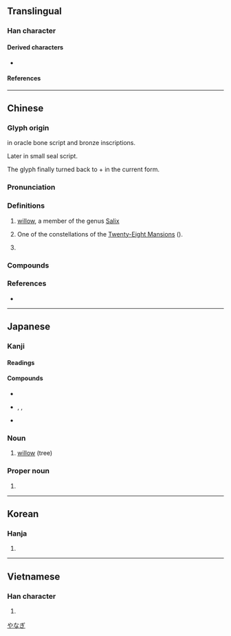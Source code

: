 {{character info/new}}
{{character info/new|0xf9c9}}
==Translingual==

===Han character===
{{Han char|rn=75|rad=木|as=05|sn=9|four=47920|canj=DHHL|ids=⿰木卯}}

====Derived characters====
* {{l|mul|[[𩋶]], [[𦵂]]}}

====References====
{{Han ref|kx=0521.020|dkj=14662|dj=0909.010|hdz=21187.020|uh=67F3}}
{{Han ref|uh=F9C9}}

----

==Chinese==
{{zh-forms}}
{{zh-wp|zh:柳樹|en:Willow}}
{{zh-wp|zh:柳姓|en:Liǔ}}

===Glyph origin===
{{Han etym}}
{{Han compound|木|卯|ls=psc|c1=s|c2=p}} in oracle bone script and bronze inscriptions.

Later {{Han compound|木|丣|c1=s|c2=p}} in small seal script.

The glyph finally turned back to {{l|zh|木}} + {{l|zh|卯}} in the current form.

===Pronunciation===
{{zh-pron
|m=liǔ
|c=lau5
|h=pfs=
|md=
|mn=liú
|w=3lieu
|mc=y
|oc=y
|cat=n,pn
}}

===Definitions===
{{zh-hanzi}}

# [[willow]], a member of the genus [[Salix]]
# {{lb|zh|astronomy}} One of the constellations of the [[Twenty-Eight Mansions]] ({{zh-l|二十八宿}}).
# {{surname|lang=zh}}
{{attention|zh|the Dictionary of Character Variants lists one more sense}}

===Compounds===
{{zh-der|垂柳|杞柳|柳丁|柳宿|柳州|柳帶|柳暗花明|柳條|柳樹|柳橙|柳琴|柳絮|柳葉|柳葉刀|柳蔭|柳陰|楊柳|檉柳|水瓜柳|牛柳|花柳|雞柳}}

===References===
* {{R:twedu|A01909}}

----

==Japanese==

===Kanji===
{{ja-kanji|grade=c|rs=木05}}

====Readings====
{{ja-readings
|goon=る
|kanon=りゅう<りう
|kun=やなぎ-, やい, やぎ, やない
}}

====Compounds====
* {{ja-r|花柳|かりゅう}}
* {{ja-r|川柳|せんりゅう}}, {{ja-r|川柳|かわやなぎ}}, {{ja-r|川柳|かわやぎ}}
* {{ja-r|柳葉魚|ししゃも}}

===Noun===
{{ja-noun|やなぎ|ヤナギ}}

# [[willow]] (tree)

===Proper noun===
{{ja-pos|proper|やなぎ}}

# {{surname|lang=ja|sort=やなぎ}}

[[Category:ja:Trees|やなぎ]]

----

==Korean==

===Hanja===
{{ko-hanja|hangeul=[[류]]>[[유]]|eumhun=}}

# {{defn|lang=ko|sort=木05}}

----

==Vietnamese==

===Han character===
{{vi-hantu|[[liễu]]|rs=木05}}

# {{defn|lang=vi|sort=木05}}
